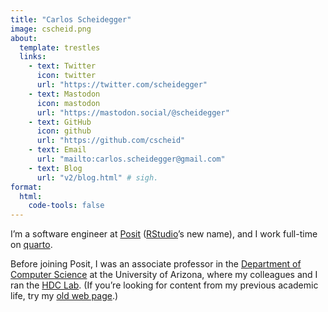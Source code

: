 ```yaml
---
title: "Carlos Scheidegger"
image: cscheid.png
about:
  template: trestles
  links:
    - text: Twitter
      icon: twitter
      url: "https://twitter.com/scheidegger"
    - text: Mastodon
      icon: mastodon
      url: "https://mastodon.social/@scheidegger"
    - text: GitHub
      icon: github
      url: "https://github.com/cscheid"
    - text: Email
      url: "mailto:carlos.scheidegger@gmail.com"
    - text: Blog
      url: "v2/blog.html" # sigh.
format:
  html:
    code-tools: false
---
```


::: {.column-page}

I'm a software engineer at [Posit](https://posit.co) ([RStudio](https://rstudio.com)'s new name), and I work full-time on [quarto](https://quarto.org). 

Before joining Posit, I was an associate professor in the [Department of Computer Science](https://www.cs.arizona.edu) at the University of Arizona, where my colleagues and I ran the [HDC Lab](https://hdc.cs.arizona.edu). (If you're looking for content from my previous academic life, try my [old web page](../index-old.html).)

:::